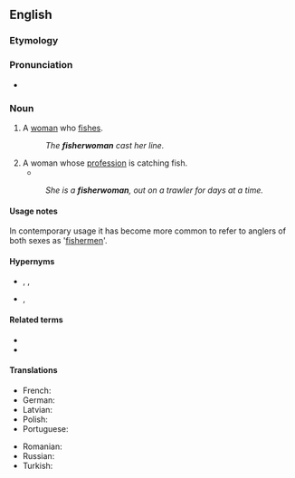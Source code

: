 ==English==

===Etymology===
{{suffix|en|fisher|woman}}

===Pronunciation===
* {{a|UK}} {{IPA|en|/ˈfɪʃəˌwʊmən/}}

===Noun===
{{en-noun|fisherwomen}}

# A [[woman]] who [[fish#Verb|fishes]].
#: ''The '''fisherwoman''' cast her line.''
# A woman whose [[profession]] is catching fish.
#* {{quote-book|en|year=2018|author=[[w:Nnedi Okorafor|Nnedi Okorafor]]|title=[[w:Who Fears Death|Who Fears Death]]|publisher=Harper''Voyager''|page=139|passage=“My parents were fishermen.” He turned to me and smiled, “Shall I call my mother a '''fisherwoman'''? Does that suit you?”}}
#: ''She is a '''fisherwoman''', out on a trawler for days at a time.''

====Usage notes====
In contemporary usage it has become more common to refer to anglers of both sexes as '[[fisherman|fishermen]]'.

====Hypernyms====
* {{sense|woman who fishes}} {{l|en|fisherman}}, {{l|en|angler}}, {{l|en|fisher}}
* {{sense|woman whose profession is catching fish}} {{l|en|fisherman}}, {{l|en|fisher}}

====Related terms====
* {{l|en|fish}}
* {{l|en|fishing}}

====Translations====
{{trans-top|woman catching fish}}
* French: {{t+|fr|pêcheuse|f}}
* German: {{t+|de|Fischerin|f}}
* Latvian: {{t|lv|zvejniece|f}}
* Polish: {{t+|pl|rybaczka|f}}
* Portuguese: {{t+|pt|pescadora|f}}
{{trans-mid}}
* Romanian: {{t|ro|[[femeie]]-[[pescar]]|f}}
* Russian: {{t+|ru|рыба́чка|f}}
* Turkish: {{t+|tr|balıkçı}}
{{trans-bottom}}

{{cln|en|nouns with irregular plurals}}
{{C|en|Occupations|Female people}}